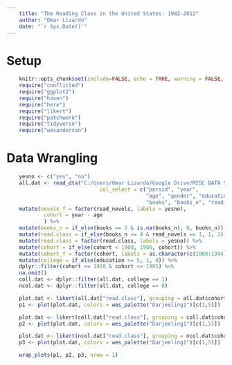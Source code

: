```yaml
---
    title: "The Reading Class in the United States: 1982-2012"
    author: "Omar Lizardo"
    date: "`r Sys.Date()`"
---
```


# Setup
```r
    knitr::opts_chunk$set(include=FALSE, echo = TRUE, warning = FALSE, message = FALSE)
    require("conflicted")
    require("ggplot2")
    require("haven")
    require("here")   
    require("likert")
    require("patchwork")
    require("tidyverse")
    require("wesanderson")
```

# Data Wrangling
```r
    yesno <- c("yes", "no")
    all.dat <- read_dta("C:/Users/Omar Lizardo/Google Drive/MISC DATA SOURCES/SPPA-1982-2012/sppa1982-2012_stata.dta",
                              col_select = c("persid", "year", 
                                             "age", "gender", "education",
                                             "books", "books_n", "read_novels")) %>% 
    mutate(novels_f = factor(read_novels, labels = yesno),
            cohort = year - age
            ) %>% 
    mutate(books_n = if_else(books == 2 & is.na(books_n), 0, books_n)) %>% 
    mutate(read.class = if_else(books_n >= 4 & read_novels == 1, 1, 2)) %>% 
    mutate(read.class = factor(read.class, labels = yesno)) %>% 
    mutate(cohort = if_else(cohort < 1900, 1900, cohort)) %>% 
    mutate(cohort_f = factor(cohort, labels = as.character(c(1900:1994)))) %>% 
    mutate(college = if_else(education >= 5, 1, 0)) %>% 
    dplyr::filter(cohort >= 1910 & cohort <= 1985) %>% 
    na.omit()
    coll.dat <- dplyr::filter(all.dat, college == 1)
    ncol.dat <- dplyr::filter(all.dat, college == 0)
```

```r
    plot.dat <- likert(all.dat["read.class"], grouping = all.dat$cohort_f)
    p1 <- plot(plot.dat, colors = wes_palette("Darjeeling1")[c(1,5)])

    plot.dat <- likert(coll.dat["read.class"], grouping = coll.dat$cohort_f)
    p2 <- plot(plot.dat, colors = wes_palette("Darjeeling1")[c(1,5)])

    plot.dat <- likert(ncol.dat["read.class"], grouping = ncol.dat$cohort_f)
    p3 <- plot(plot.dat, colors = wes_palette("Darjeeling1")[c(1,5)])

    wrap_plots(p1, p2, p3, nrow = 1)
```


